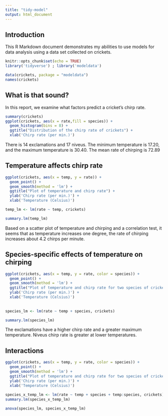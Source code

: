 ```yaml
---
title: "tidy-model"
output: html_document
---
```

## Introduction

This R Markdown document demonstrates my abilities to use models for data analysis using a data set collected on crickets.
```r
knitr::opts_chunk$set(echo = TRUE)
library('tidyverse') ; library('modeldata')
``` 

```r
data(crickets, package = "modeldata")
names(crickets)
```

## What is that sound?
In this report, we examine what factors predict a cricket's chirp rate.

```r
summary(crickets)
ggplot(crickets, aes(x = rate,fill = species)) +
  geom_histogram(bins = 8) + 
  ggtitle("Distribution of the chirp rate of crickets") +
  xlab('Chirp rate (per min.)')
```

There is 14 exclamations and 17 niveus. The minimum temperature is 17.20, and the maximum temperature is 30.40. The mean rate of chirping is 72.89 

## Temperature affects chirp rate

```r
ggplot(crickets, aes(x = temp, y = rate)) +
  geom_point() + 
  geom_smooth(method = 'lm') +
  ggtitle("Plot of temperature and chirp rate") +
  ylab('Chirp rate (per min.)') +
  xlab('Temperature (Celsius)')

temp_lm <- lm(rate ~ temp, crickets)

summary.lm(temp_lm)
```

Based on a scatter plot of temperature and chirping and a correlation test, it seems that as temperature increases one degree, the rate of chirping increases about 4.2 chirps per minute.

## Species-specific effects of temperature on chirping
```r
ggplot(crickets, aes(x = temp, y = rate, color = species)) +
  geom_point() + 
  geom_smooth(method = 'lm') +
  ggtitle("Plot of temperature and chirp rate for two species of crickets") +
  ylab('Chirp rate (per min.)') +
  xlab('Temperature (Celsius)')
  
  
species_lm <- lm(rate ~ temp + species, crickets)

summary.lm(species_lm)
```

The exclamations have a higher chirp rate and a greater maximum temperature. Niveus chirp rate is greater at lower temperatures.

## Interactions

```r
ggplot(crickets, aes(x = temp, y = rate, color = species)) +
  geom_point() + 
  geom_smooth(method = 'lm') +
  ggtitle("Plot of temperature and chirp rate for two species of crickets") +
  ylab('Chirp rate (per min.)') +
  xlab('Temperature (Celsius)')
  
species_x_temp_lm <- lm(rate ~ temp + species + temp:species, crickets) 
summary.lm(species_x_temp_lm)

anova(species_lm, species_x_temp_lm)
```